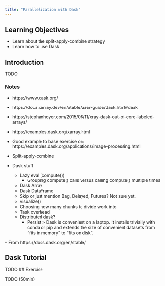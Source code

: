 ```yaml
---
title: "Parallelization with Dask"
---
```


## Learning Objectives

- Learn about the split-apply-combine strategy
- Learn how to use Dask

## Introduction

TODO

### Notes

- https://www.dask.org/
- https://docs.xarray.dev/en/stable/user-guide/dask.html#dask
- https://stephanhoyer.com/2015/06/11/xray-dask-out-of-core-labeled-arrays/
- https://examples.dask.org/xarray.html
- Good example to base exercise on: https://examples.dask.org/applications/image-processing.html

- Split-apply-combine
- Dask stuff
    - Lazy eval (compute())
        - Grouping compute() calls versus calling compute() multiple times
    - Dask Array
    - Dask DataFrame
    - Skip or just mention Bag, Delayed, Futures? Not sure yet.
    - visualize()
    - Choosing how many chunks to divide work into
    - Task overhead
    - Distributed dask?
        - Persist
> Dask is convenient on a laptop. It installs trivially with conda or pip and extends the size of convenient datasets from “fits in memory” to “fits on disk”.

-- From https://docs.dask.org/en/stable/

## Dask Tutorial

TODO
## Exercise

TODO
(50min)
